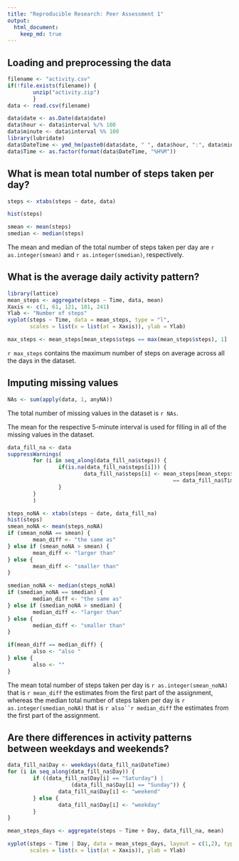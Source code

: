 ```yaml
---
title: "Reproducible Research: Peer Assessment 1"
output: 
  html_document:
    keep_md: true
---
```



## Loading and preprocessing the data
```r
filename <- "activity.csv"
if(!file.exists(filename)) {
        unzip("activity.zip")
        }
data <- read.csv(filename)

data$date <- as.Date(data$date)
data$hour <- data$interval %/% 100
data$minute <- data$interval %% 100
library(lubridate)
data$DateTime <- ymd_hm(paste0(data$date, " ", data$hour, ":", data$minute))
data$Time <- as.factor(format(data$DateTime, "%H%M"))
```

## What is mean total number of steps taken per day?
```r
steps <- xtabs(steps ~ date, data)

hist(steps)

smean <- mean(steps)
smedian <- median(steps)
```
The mean and median of the total number of steps taken per day are `r as.integer(smean)` and `r as.integer(smedian)`, respectively.

## What is the average daily activity pattern?
```r
library(lattice)
mean_steps <- aggregate(steps ~ Time, data, mean)
Xaxis <- c(1, 61, 121, 181, 241)
Ylab <- "Number of steps"
xyplot(steps ~ Time, data = mean_steps, type = "l",
       scales = list(x = list(at = Xaxis)), ylab = Ylab)

max_steps <- mean_steps[mean_steps$steps == max(mean_steps$steps), 1]
```
`r max_steps` contains the maximum number of steps on average across all the days in the dataset.

## Imputing missing values
```r
NAs <- sum(apply(data, 1, anyNA))
```
The total number of missing values in the dataset is `r NAs`.

The mean for the respective 5-minute interval is used for filling in all of the missing values in the dataset.
```r
data_fill_na <- data
suppressWarnings(
        for (i in seq_along(data_fill_na$steps)) {
                if(is.na(data_fill_na$steps[i])) {
                        data_fill_na$steps[i] <- mean_steps[mean_steps$Time
                                                    == data_fill_na$Time, 2]
                }
        }
        )

steps_noNA <- xtabs(steps ~ date, data_fill_na)
hist(steps)
smean_noNA <- mean(steps_noNA)
if (smean_noNA == smean) {
        mean_diff <- "the same as"
} else if (smean_noNA > smean) {
        mean_diff <- "larger than"
} else {
        mean_diff <- "smaller than"
}

smedian_noNA <- median(steps_noNA)
if (smedian_noNA == smedian) {
        median_diff <- "the same as"
} else if (smedian_noNA > smedian) {
        median_diff <- "larger than"
} else {
        median_diff <- "smaller than"
}

if(mean_diff == median_diff) {
        also <- "also "
} else {
        also <- ""
}
```
The mean total number of steps taken per day is `r as.integer(smean_noNA)` that is `r mean_diff` the estimates from the first part of the assignment,
whereas the median total number of steps taken per day is `r as.integer(smedian_noNA)` that is `r also``r median_diff` the estimates from the first part of the assignment.

## Are there differences in activity patterns between weekdays and weekends?
```r
data_fill_na$Day <- weekdays(data_fill_na$DateTime)
for (i in seq_along(data_fill_na$Day)) {
        if ((data_fill_na$Day[i] == "Saturday") |
                    (data_fill_na$Day[i] == "Sunday")) {
                data_fill_na$Day[i] <- "weekend"
        } else {
                data_fill_na$Day[i] <- "weekday"
        }
}

mean_steps_days <- aggregate(steps ~ Time + Day, data_fill_na, mean)

xyplot(steps ~ Time | Day, data = mean_steps_days, layout = c(1,2), type = "l",
       scales = list(x = list(at = Xaxis)), ylab = Ylab)
```

